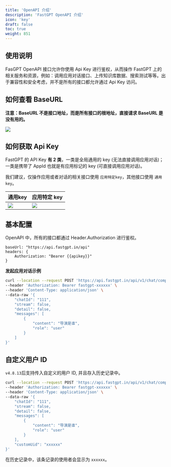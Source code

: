 ```yaml
---
title: 'OpenAPI 介绍'
description: 'FastGPT OpenAPI 介绍'
icon: 'key'
draft: false
toc: true
weight: 851
---
```


## 使用说明

FasGPT OpenAPI 接口允许你使用 Api Key 进行鉴权，从而操作 FastGPT 上的相关服务和资源，例如：调用应用对话接口、上传知识库数据、搜索测试等等。出于兼容性和安全考虑，并不是所有的接口都允许通过 Api Key 访问。

## 如何查看 BaseURL

**注意：BaseURL 不是接口地址，而是所有接口的根地址，直接请求 BaseURL 是没有用的。**

![](/imgs/fastgpt-api-baseurl.png)

## 如何获取 Api Key

FastGPT 的 API Key **有 2 类**，一类是全局通用的 key (无法直接调用应用对话)；一类是携带了 AppId 也就是有应用标记的 key (可直接调用应用对话)。

我们建议，仅操作应用或者对话的相关接口使用 `应用特定key`，其他接口使用 `通用key`。

|        通用key               |           应用特定 key            |
| --------------------- | --------------------- |
| ![](/imgs/fastgpt-api2.jpg) | ![](/imgs/fastgpt-api1.jpg) |


## 基本配置

OpenAPI 中，所有的接口都通过 Header.Authorization 进行鉴权。

```
baseUrl: "https://api.fastgpt.in/api"
headers: {
    Authorization: "Bearer {{apikey}}"
}
```

**发起应用对话示例**

```sh
curl --location --request POST 'https://api.fastgpt.in/api/v1/chat/completions' \
--header 'Authorization: Bearer fastgpt-xxxxxx' \
--header 'Content-Type: application/json' \
--data-raw '{
    "chatId": "111",
    "stream": false,
    "detail": false,
    "messages": [
        {
            "content": "导演是谁",
            "role": "user"
        }
    ]
}'
```

## 自定义用户 ID

`v4.8.13`后支持传入自定义的用户 ID, 并且存入历史记录中。

```sh
curl --location --request POST 'https://api.fastgpt.in/api/v1/chat/completions' \
--header 'Authorization: Bearer fastgpt-xxxxxx' \
--header 'Content-Type: application/json' \
--data-raw '{
    "chatId": "111",
    "stream": false,
    "detail": false,
    "messages": [
        {
            "content": "导演是谁",
            "role": "user"
        }
    ],
    "customUid": "xxxxxx"
}'
```

在历史记录中，该条记录的使用者会显示为 `xxxxxx`。
